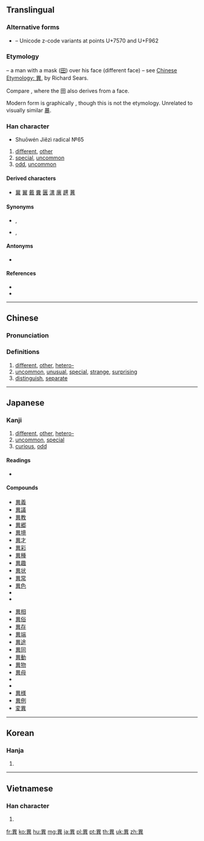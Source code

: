 {{also|异|畀|暴}}
==Translingual==

===Alternative forms===
* {{l|mul|異}} – Unicode z-code variants at points U+7570 and U+F962

===Etymology===
{{Han etyl}}
{{liushu|i}} – a man with a mask ([[田]]) over his face (different face) – see [http://www.chineseetymology.org/CharacterASP/CharacterEtymology.aspx?characterInput=%E7%95%B0&submitButton1=Etymology Chinese Etymology: 異], by Richard Sears.

Compare {{m|mul|鬼||demon|sc=Hani}}, where the 田 also derives from a face.

Modern form is graphically {{Han compound|田|共}}, though this is not the etymology. Unrelated to visually similar [[暴]].

===Han character===
{{Han char|rn=102|rad=田|as=06|sn=11|four=60801|canj=WTC|ids=⿱田共}}
* Shuōwén Jiězì radical №65

# [[different]], [[other]]
# [[special]], [[uncommon]]
# [[odd]], [[uncommon]]

====Derived characters====
* [[冀]] [[翼]] [[戴]] [[糞]] [[㔴]] [[潩]] [[廙]] [[趩]] [[䔬]]

====Synonyms====
* {{sense|different, special}} {{l|mul|殊}}, {{l|mul|差}}
* {{sense|odd}} {{l|mul|奇}}, {{l|mul|怪}}

====Antonyms====
*{{sense|different}} {{l|mul|同}}

====References====
* {{Han ref|kx=0763.180|dkj=21866|dj=1173.050|hdz=42540.050|uh=7570|ud=30064|bh=B2A7|bd=45735}}
* {{Han ref|uh=F962}}

----

==Chinese==
{{zh-forms|s=异}}

===Pronunciation===
{{zh-pron
|m=yì
|c=ji6
|mc=y
|oc=y
|ma=
|cat=a
}}

===Definitions===
{{zh-hanzi}}

# [[different]], [[other]], [[hetero-]]
# [[uncommon]], [[unusual]], [[special]], [[strange]], [[surprising]]
# [[distinguish]], [[separate]]

----

==Japanese==

===Kanji===
{{ja-kanji|grade=6|rs=田07}}

# [[different]], [[other]], [[hetero-]]
# [[uncommon]], [[special]]
# [[curious]], [[odd]]

====Readings====
* {{ja-readings|on=[[い]] (i)|kun=[[こと]] (koto), [[ことなる]] (kotonaru), [[あやしい]] (ayashii)}}

====Compounds====
{{top2}}
* [[異義]]
* [[異議]]
* [[異教]]
* [[異郷]]
* [[異境]]
* [[異才]]
* [[異彩]]
* [[異種]]
* [[異趣]]
* [[異状]]
* [[異常]]
* [[異色]]
* {{m|ja|異人||[[foreigner]], [[stranger]]|tr=[[いじん]], [[ijin]]|sc=Jpan}}
* {{m|ja|異国人||[[foreigner]], [[stranger]]|tr=[[いこくじん]], [[ikokujin]]|sc=Jpan}}
{{mid2}}
* [[異相]]
* [[異俗]]
* [[異存]]
* [[異端]]
* [[異途]]
* [[異同]]
* [[異動]]
* [[異物]]
* [[異母]]
* {{m|ja|異邦||[[foreign country]]|tr=[[いほう]], [[ihō]]|sc=Jpan}}
* {{m|ja|異邦人||[[foreigner]], [[stranger]]|tr=[[いほうじん]], [[ihōjin]]|sc=Jpan}}
* [[異様]]
* [[異例]]
* [[変異]]
{{bottom}}

----

==Korean==

===Hanja===
{{ko-hanja|hangeul=이|eumhun=|rv=i|mr=i|y=i}}

# {{defn|lang=ko|sort=田07}}

----

==Vietnamese==

===Han character===
{{vi-hantu|[[dị]]|rs=田07}}

# {{defn|lang=vi|sort=田07}}

[[fr:異]]
[[ko:異]]
[[hu:異]]
[[mg:異]]
[[ja:異]]
[[pl:異]]
[[pt:異]]
[[th:異]]
[[uk:異]]
[[zh:異]]